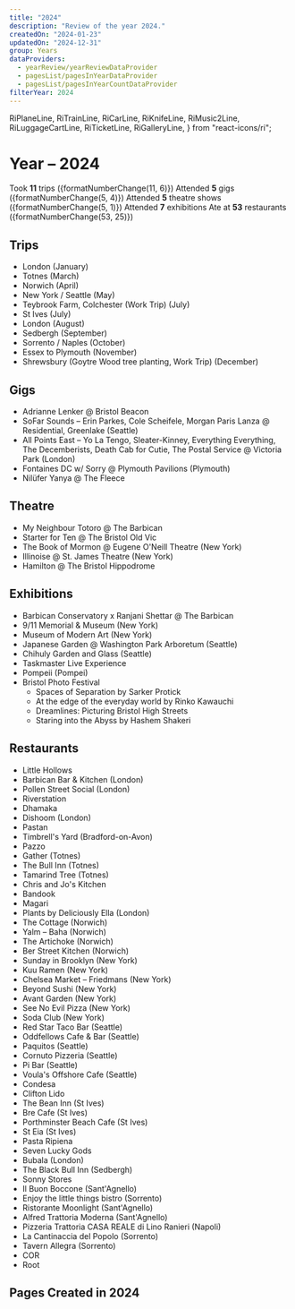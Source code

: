 ```yaml
---
title: "2024"
description: "Review of the year 2024."
createdOn: "2024-01-23"
updatedOn: "2024-12-31"
group: Years
dataProviders:
  - yearReview/yearReviewDataProvider
  - pagesList/pagesInYearDataProvider
  - pagesList/pagesInYearCountDataProvider
filterYear: 2024
---
```


  RiPlaneLine,
  RiTrainLine,
  RiCarLine,
  RiKnifeLine,
  RiMusic2Line,
  RiLuggageCartLine,
  RiTicketLine,
  RiGalleryLine,
} from "react-icons/ri";

# Year – 2024

<CountTiles>
  <Tile>
    <Icon component={RiLuggageCartLine} /> Took <strong>11</strong> trips
    <span className="text-xs">({formatNumberChange(11, 6)})</span>
  </Tile>
  <Tile>
    <Icon component={RiMusic2Line} /> Attended <strong>5</strong> gigs
    <span className="text-xs">({formatNumberChange(5, 4)})</span>
  </Tile>
  <Tile>
    <Icon component={RiTicketLine} /> Attended <strong>5</strong> theatre shows
    <span className="text-xs">({formatNumberChange(5, 1)})</span>
  </Tile>
  <Tile>
    <Icon component={RiGalleryLine} /> Attended <strong>7</strong> exhibitions
  </Tile>
  <Tile>
    <Icon component={RiKnifeLine} /> Ate at <strong>53</strong> restaurants
    <span className="text-xs">({formatNumberChange(53, 25)})</span>
  </Tile>
</CountTiles>

## Trips

- <Icon component={RiTrainLine} />
  London (January)
- <Icon component={RiTrainLine} />
  Totnes (March)
- <Icon component={RiTrainLine} />
  Norwich (April)
- <Icon component={RiPlaneLine} />
  New York / Seattle (May)
- <Icon component={RiTrainLine} />
  Teybrook Farm, Colchester (Work Trip) (July)
- <Icon component={RiTrainLine} />
  St Ives (July)
- <Icon component={RiTrainLine} />
  London (August)
- <Icon component={RiCarLine} />
  Sedbergh (September)
- <Icon component={RiPlaneLine} />
  Sorrento / Naples (October)
- <Icon component={RiCarLine} />
  Essex to Plymouth (November)
- <Icon component={RiTrainLine} />
  Shrewsbury (Goytre Wood tree planting, Work Trip) (December)

## Gigs

- Adrianne Lenker @ Bristol Beacon
- SoFar Sounds – Erin Parkes, Cole Scheifele, Morgan Paris Lanza @ Residential, Greenlake (Seattle)
- All Points East – Yo La Tengo, Sleater-Kinney, Everything Everything, The Decemberists, Death Cab for Cutie, The Postal Service @ Victoria Park (London)
- Fontaines DC w/ Sorry @ Plymouth Pavilions (Plymouth)
- Nilüfer Yanya @ The Fleece

## Theatre

- My Neighbour Totoro @ The Barbican
- Starter for Ten @ The Bristol Old Vic
- The Book of Mormon @ Eugene O'Neill Theatre (New York)
- Illinoise @ St. James Theatre (New York)
- Hamilton @ The Bristol Hippodrome

## Exhibitions

- Barbican Conservatory x Ranjani Shettar @ The Barbican
- 9/11 Memorial & Museum (New York)
- Museum of Modern Art (New York)
- Japanese Garden @ Washington Park Arboretum (Seattle)
- Chihuly Garden and Glass (Seattle)
- Taskmaster Live Experience
- Pompeii (Pompei)
- Bristol Photo Festival
  - Spaces of Separation by Sarker Protick
  - At the edge of the everyday world by Rinko Kawauchi
  - Dreamlines: Picturing Bristol High Streets
  - Staring into the Abyss by Hashem Shakeri

## Restaurants

- Little Hollows
- Barbican Bar & Kitchen (London)
- Pollen Street Social (London)
- Riverstation
- Dhamaka
- Dishoom (London)
- Pastan
- Timbrell's Yard (Bradford-on-Avon)
- Pazzo
- Gather (Totnes)
- The Bull Inn (Totnes)
- Tamarind Tree (Totnes)
- Chris and Jo's Kitchen
- Bandook
- Magari
- Plants by Deliciously Ella (London)
- The Cottage (Norwich)
- Yalm – Baha (Norwich)
- The Artichoke (Norwich)
- Ber Street Kitchen (Norwich)
- Sunday in Brooklyn (New York)
- Kuu Ramen (New York)
- Chelsea Market – Friedmans (New York)
- Beyond Sushi (New York)
- Avant Garden (New York)
- See No Evil Pizza (New York)
- Soda Club (New York)
- Red Star Taco Bar (Seattle)
- Oddfellows Cafe & Bar (Seattle)
- Paquitos (Seattle)
- Cornuto Pizzeria (Seattle)
- Pi Bar (Seattle)
- Voula's Offshore Cafe (Seattle)
- Condesa
- Clifton Lido
- The Bean Inn (St Ives)
- Bre Cafe (St Ives)
- Porthminster Beach Cafe (St Ives)
- St Eia (St Ives)
- Pasta Ripiena
- Seven Lucky Gods
- Bubala (London)
- The Black Bull Inn (Sedbergh)
- Sonny Stores
- Il Buon Boccone (Sant'Agnello)
- Enjoy the little things bistro (Sorrento)
- Ristorante Moonlight (Sant'Agnello)
- Alfred Trattoria Moderna (Sant'Agnello)
- Pizzeria Trattoria CASA REALE di Lino Ranieri (Napoli)
- La Cantinaccia del Popolo (Sorrento)
- Tavern Allegra (Sorrento)
- COR
- Root

## Pages Created in 2024

<PagesList withIndex={true} />
